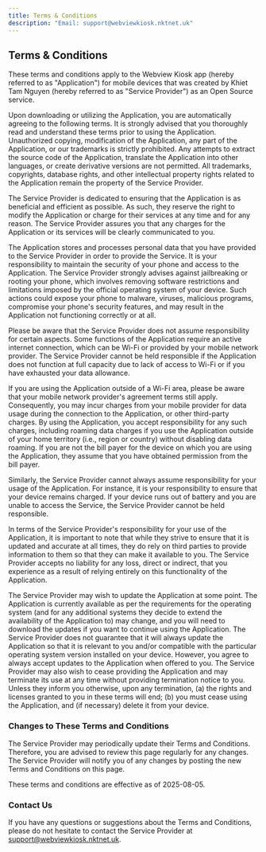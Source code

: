 ```yaml
---
title: Terms & Conditions
description: "Email: support@webviewkiosk.nktnet.uk"
---
```


## Terms & Conditions

These terms and conditions apply to the Webview Kiosk app (hereby referred to
as "Application") for mobile devices that was created by Khiet Tam Nguyen
(hereby referred to as "Service Provider") as an Open Source service.

Upon downloading or utilizing the Application, you are automatically agreeing
to the following terms. It is strongly advised that you thoroughly read and
understand these terms prior to using the Application. Unauthorized copying,
modification of the Application, any part of the Application, or our trademarks
is strictly prohibited. Any attempts to extract the source code of the
Application, translate the Application into other languages, or create
derivative versions are not permitted. All trademarks, copyrights, database
rights, and other intellectual property rights related to the Application
remain the property of the Service Provider.

The Service Provider is dedicated to ensuring that the Application is as
beneficial and efficient as possible. As such, they reserve the right to modify
the Application or charge for their services at any time and for any reason.
The Service Provider assures you that any charges for the Application or its
services will be clearly communicated to you.

The Application stores and processes personal data that you have provided to
the Service Provider in order to provide the Service. It is your responsibility
to maintain the security of your phone and access to the Application. The
Service Provider strongly advises against jailbreaking or rooting your phone,
which involves removing software restrictions and limitations imposed by the
official operating system of your device. Such actions could expose your phone
to malware, viruses, malicious programs, compromise your phone's security
features, and may result in the Application not functioning correctly or at
all.

Please be aware that the Service Provider does not assume responsibility for
certain aspects. Some functions of the Application require an active internet
connection, which can be Wi-Fi or provided by your mobile network provider. The
Service Provider cannot be held responsible if the Application does not
function at full capacity due to lack of access to Wi-Fi or if you have
exhausted your data allowance.

If you are using the Application outside of a Wi-Fi area, please be aware that
your mobile network provider's agreement terms still apply. Consequently, you
may incur charges from your mobile provider for data usage during the
connection to the Application, or other third-party charges. By using the
Application, you accept responsibility for any such charges, including roaming
data charges if you use the Application outside of your home territory (i.e.,
region or country) without disabling data roaming. If you are not the bill
payer for the device on which you are using the Application, they assume that
you have obtained permission from the bill payer.

Similarly, the Service Provider cannot always assume responsibility for your
usage of the Application. For instance, it is your responsibility to ensure
that your device remains charged. If your device runs out of battery and you
are unable to access the Service, the Service Provider cannot be held
responsible.

In terms of the Service Provider's responsibility for your use of the
Application, it is important to note that while they strive to ensure that it
is updated and accurate at all times, they do rely on third parties to provide
information to them so that they can make it available to you. The Service
Provider accepts no liability for any loss, direct or indirect, that you
experience as a result of relying entirely on this functionality of the
Application.

The Service Provider may wish to update the Application at some point. The
Application is currently available as per the requirements for the operating
system (and for any additional systems they decide to extend the availability
of the Application to) may change, and you will need to download the updates if
you want to continue using the Application. The Service Provider does not
guarantee that it will always update the Application so that it is relevant to
you and/or compatible with the particular operating system version installed on
your device. However, you agree to always accept updates to the Application
when offered to you. The Service Provider may also wish to cease providing the
Application and may terminate its use at any time without providing termination
notice to you. Unless they inform you otherwise, upon any termination, (a) the
rights and licenses granted to you in these terms will end; (b) you must cease
using the Application, and (if necessary) delete it from your device.

### Changes to These Terms and Conditions

The Service Provider may periodically update their Terms and Conditions.
Therefore, you are advised to review this page regularly for any changes. The
Service Provider will notify you of any changes by posting the new Terms and
Conditions on this page.

These terms and conditions are effective as of 2025-08-05.

### Contact Us

If you have any questions or suggestions about the Terms and Conditions, please
do not hesitate to contact the Service Provider at
support@webviewkiosk.nktnet.uk.
